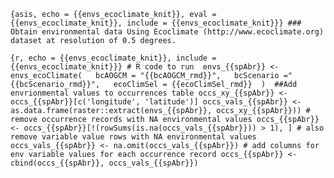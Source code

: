```{asis, echo = {{envs_ecoclimate_knit}}, eval = {{envs_ecoclimate_knit}}, include = {{envs_ecoclimate_knit}}}
### Obtain environmental data
Using Ecoclimate (http://www.ecoclimate.org)  dataset at resolution of 0.5 degrees.
```

```{r, echo = {{envs_ecoclimate_knit}}, include = {{envs_ecoclimate_knit}}}
# R code to run 
envs_{{spAbr}} <- envs_ecoClimate(
  bcAOGCM = "{{bcAOGCM_rmd}}",
  bcScenario ="{{bcScenario_rmd}}",
  ecoClimSel = {{ecoClimSel_rmd}}  ) 
##Add envrionmental values to occurrences table
occs_xy_{{spAbr}} <- occs_{{spAbr}}[c('longitude', 'latitude')]
occs_vals_{{spAbr}} <- as.data.frame(raster::extract(envs_{{spAbr}}, occs_xy_{{spAbr}}))
# remove occurrence records with NA environmental values
occs_{{spAbr}} <- occs_{{spAbr}}[!(rowSums(is.na(occs_vals_{{spAbr}})) > 1), ]
# also remove variable value rows with NA environmental values
occs_vals_{{spAbr}} <- na.omit(occs_vals_{{spAbr}})
# add columns for env variable values for each occurrence record
occs_{{spAbr}} <- cbind(occs_{{spAbr}}, occs_vals_{{spAbr}})
```
